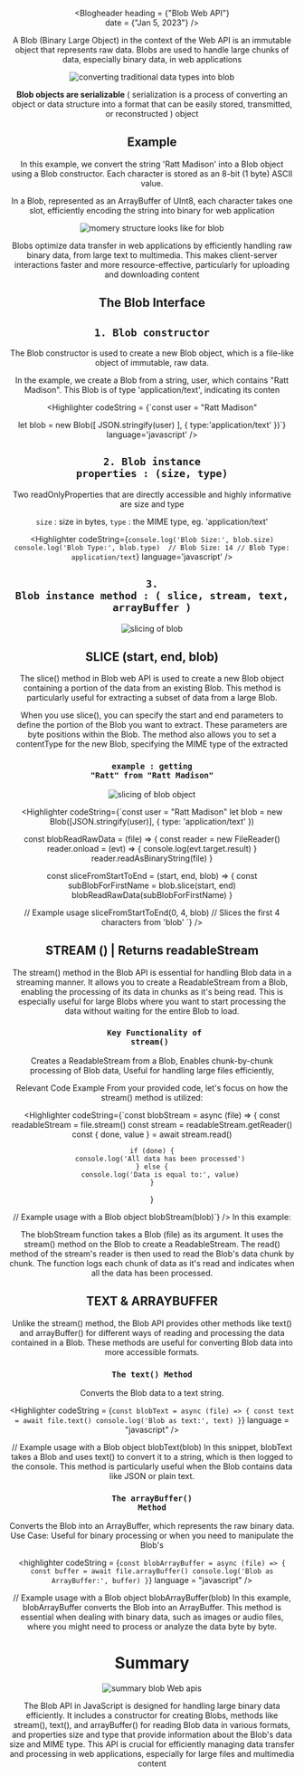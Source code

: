 


<Header
	margin_top = "20px"
	site_logo_width = {"100%"}
	header_width = {"90%"}
	logo_src={site_logo}
	site_description="A repository of Sumit So’s thoughts"
	site_nav_links={[
		{ name: "home", loc: "/" },
		{ name: "blogs", loc: "/blogs" },
		{ name: "current", loc: "/blogs/2024/blob-webapis", link_color: "black", link_bg: "pink" }
	]}
/>

<Blogheader 
heading = {"Blob Web API"}  
date = {"Jan 5, 2023"}
/>


A Blob (Binary Large Object) in the context of the Web API is an immutable object that represents raw data. Blobs are used to handle large chunks of data, especially binary data, in web applications

<Image
	src = {webapis_blob00}
	alt = "converting traditional data types into blob"
 />

 <b>Blob objects are serializable</b> ( serialization is a process of converting an object or data structure into a format that can be easily stored, transmitted, or reconstructed ) object

## Example 
In this example, we convert the string 'Ratt Madison' into a Blob object using a Blob constructor. Each character is stored as an 8-bit (1 byte) ASCII value. 

In a Blob, represented as an ArrayBuffer of UInt8, each character takes one slot, efficiently encoding the string into binary for web application

 <Image
	src = {webapis_blob01}
	alt = "momery structure looks like for blob"
 />

 Blobs optimize data transfer in web applications by efficiently handling raw binary data, from large text to multimedia. This makes client-server interactions faster and more resource-effective, particularly for uploading and downloading content

 ## The Blob Interface

 ## <code> 1. Blob constructor </code>
 The Blob constructor is used to create a new Blob object, which is a file-like object of immutable, raw data. 
 
 In the example, we create a Blob from a string, user, which contains "Ratt Madison". This Blob is of type 'application/text', indicating its conten

 <Highlighter 
	codeString = {`const user = "Ratt Madison"

let blob = new Blob([ JSON.stringify(user) ], {
	type:'application/text'
})`}
	language='javascript'
 />

 ## <code>2. Blob instance properties : (size, type)</code>

  Two readOnlyProperties that are directly accessible and highly informative are size and type

  <code>size</code> : size in bytes, <code>type</code> : the MIME type, eg. 'application/text'

 <Highlighter 
	codeString={`
console.log('Blob Size:', blob.size) 
console.log('Blob Type:', blob.type) 
// Blob Size: 14
// Blob Type: application/text
`}
	language='javascript'
 />

 ## <code>3. Blob instance method : ( slice, stream, text, arrayBuffer )</code>
 <Image
	src = {webapis_blob02}
	alt = "slicing of blob"
 />

##  SLICE (start, end, blob) 
The slice() method in Blob web API is used to create a new Blob object containing a portion of the data from an existing Blob. This method is particularly useful for extracting a subset of data from a large Blob.

When you use slice(), you can specify the start and end parameters to define the portion of the Blob you want to extract. These parameters are byte positions within the Blob. The method also allows you to set a contentType for the new Blob, specifying the MIME type of the extracted 

### <code>example : getting "Ratt" from "Ratt Madison"</code>

<Image
	src= {webapis_blob03}
	alt='slicing of blob object'
/>

<Highlighter 
codeString={`const user = "Ratt Madison"
let blob = new Blob([JSON.stringify(user)], {
    type: 'application/text'
})

const blobReadRawData = (file) => {
    const reader = new FileReader()
    reader.onload = (evt) => {
        console.log(evt.target.result)
    }
    reader.readAsBinaryString(file)
}

const sliceFromStartToEnd = (start, end, blob) => {
    const subBlobForFirstName = blob.slice(start, end)
    blobReadRawData(subBlobForFirstName)
}

// Example usage
sliceFromStartToEnd(0, 4, blob) // Slices the first 4 characters from 'blob'
`}
/>


## STREAM () | Returns readableStream

The stream() method in the Blob API is essential for handling Blob data in a streaming manner. It allows you to create a ReadableStream from a Blob, enabling the processing of its data in chunks as it's being read. This is especially useful for large Blobs where you want to start processing the data without waiting for the entire Blob to load.

### <code> Key Functionality of stream() </code>

Creates a ReadableStream from a Blob, 
Enables chunk-by-chunk processing of Blob data, 
Useful for handling large files efficiently, 

Relevant Code Example
From your provided code, let's focus on how the stream() method is utilized:

<Highlighter 
	codeString={`const blobStream = async (file) => {
    const readableStream = file.stream()
    const stream = readableStream.getReader()
    const { done, value } = await stream.read()
    
    if (done) {
        console.log('All data has been processed')
    } else {
        console.log('Data is equal to:', value)
    }
}

// Example usage with a Blob object
blobStream(blob)`}
/>
In this example:

The blobStream function takes a Blob (file) as its argument.
It uses the stream() method on the Blob to create a ReadableStream.
The read() method of the stream's reader is then used to read the Blob's data chunk by chunk.
The function logs each chunk of data as it's read and indicates when all the data has been processed.

## TEXT & ARRAYBUFFER 

Unlike the stream() method, the Blob API provides other methods like text() and arrayBuffer() for different ways of reading and processing the data contained in a Blob. These methods are useful for converting Blob data into more accessible formats.

### <code>The text() Method</code>
Converts the Blob data to a text string.

<Highlighter 
	codeString = {`const blobText = async (file) => {
    const text = await file.text()
    console.log('Blob as text:', text)
}`}
	language = "javascript"
/>

// Example usage with a Blob object
blobText(blob)
In this snippet, blobText takes a Blob and uses text() to convert it to a string, which is then logged to the console. This method is particularly useful when the Blob contains data like JSON or plain text.

### <code>The arrayBuffer() Method</code>
Converts the Blob into an ArrayBuffer, which represents the raw binary data.
Use Case: Useful for binary processing or when you need to manipulate the Blob's 

<highlighter 
	codeString = {`const blobArrayBuffer = async (file) => {
    const buffer = await file.arrayBuffer()
    console.log('Blob as ArrayBuffer:', buffer)
}`}
	language = "javascript"
/>

// Example usage with a Blob object
blobArrayBuffer(blob)
In this example, blobArrayBuffer converts the Blob into an ArrayBuffer. This method is essential when dealing with binary data, such as images or audio files, where you might need to process or analyze the data byte by byte.

# Summary

<Image
	src = {webapis_blob}
	alt = "summary blob Web apis"
 />

The Blob API in JavaScript is designed for handling large binary data efficiently. It includes a constructor for creating Blobs, methods like stream(), text(), and arrayBuffer() for reading Blob data in various formats, and properties size and type that provide information about the Blob's data size and MIME type. This API is crucial for efficiently managing data transfer and processing in web applications, especially for large files and multimedia content

